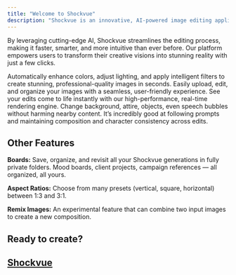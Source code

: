 ```yaml
---
title: "Welcome to Shockvue"
description: "Shockvue is an innovative, AI-powered image editing application designed for creators, marketers, and anyone in need of high-quality visual content."
---
```


By leveraging cutting-edge AI, Shockvue streamlines the editing process, making it faster, smarter, and more intuitive than ever before. Our platform empowers users to transform their creative visions into stunning reality with just a few clicks.

<Card title="AI-Powered Image Editing" icon="sparkles" img="/images/toyota.jpg">
  Automatically enhance colors, adjust lighting, and apply intelligent filters to create stunning, professional-quality images in seconds.
</Card>

<Card title="Canvas" icon="diagram-lean-canvas" img="/images/fruit-juice.jpg">
  Easily upload, edit, and organize your images with a seamless, user-friendly experience. See your edits come to life instantly with our high-performance, real-time rendering engine.
</Card>

<Card title="Natural‑language editing" icon="microchip-ai" img="/images/bag.jpg">
  Change background, attire, objects, even speech bubbles without harming nearby content. It’s incredibly good at following prompts and maintaining composition and character consistency across edits.
</Card>

## **Other Features**

**Boards:** Save, organize, and revisit all your Shockvue generations in fully private folders. Mood boards, client projects, campaign references — all organized, all yours.

**Aspect Ratios:** Choose from many presets (vertical, square, horizontal) between 1:3 and 3:1.

**Remix Images:** An experimental feature that can combine two input images to create a new composition.

## **Ready to create?**

## [Shockvue](https://shockvueapp.com/)
